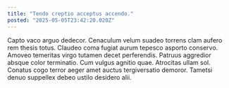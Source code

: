```yaml
---
title: "Tendo creptio acceptus accendo."
posted: "2025-05-05T23:42:20.020Z"
---
```


Capto vaco arguo dedecor. Cenaculum velum suadeo torrens clam aufero rem thesis totus. Claudeo coma fugiat aurum tepesco asporto conservo.
Amoveo temeritas virgo tutamen decet perferendis. Patruus aggredior absque color terminatio. Cum vulgus agnitio quae.
Atrocitas ullam sol. Conatus cogo terror aeger amet auctus tergiversatio demoror. Tametsi denuo suppellex debeo ustilo desidero alii.
